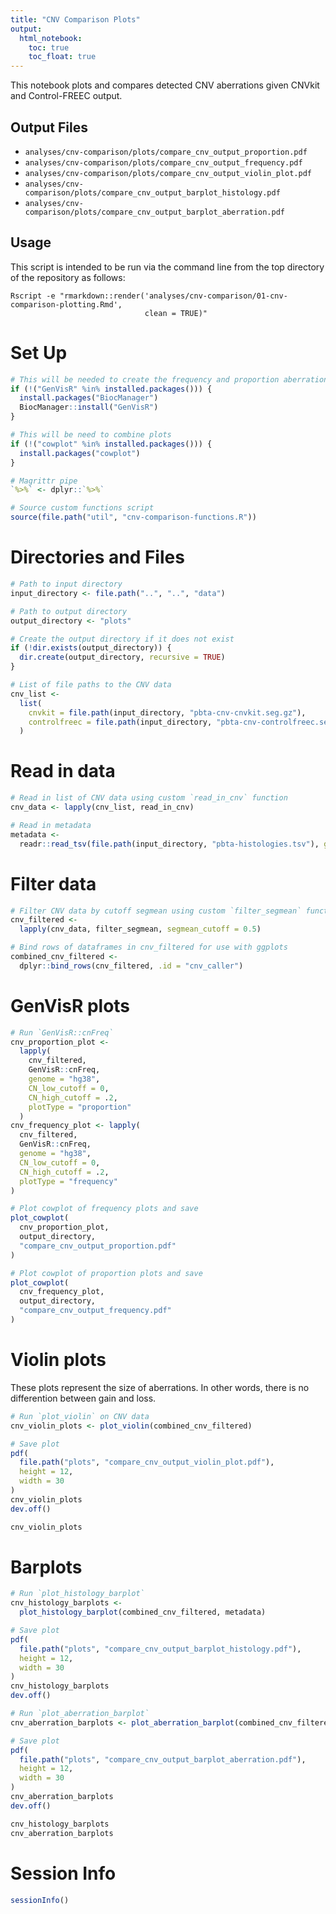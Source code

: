 ```yaml
---
title: "CNV Comparison Plots"
output:   
  html_notebook: 
    toc: true
    toc_float: true
---
```


This notebook plots and compares detected CNV aberrations given CNVkit and 
Control-FREEC output.

## Output Files

- `analyses/cnv-comparison/plots/compare_cnv_output_proportion.pdf`
- `analyses/cnv-comparison/plots/compare_cnv_output_frequency.pdf`
- `analyses/cnv-comparison/plots/compare_cnv_output_violin_plot.pdf`
- `analyses/cnv-comparison/plots/compare_cnv_output_barplot_histology.pdf`
- `analyses/cnv-comparison/plots/compare_cnv_output_barplot_aberration.pdf`

## Usage

This script is intended to be run via the command line from the top directory
of the repository as follows:

```
Rscript -e "rmarkdown::render('analyses/cnv-comparison/01-cnv-comparison-plotting.Rmd', 
                              clean = TRUE)"
```

# Set Up

```r
# This will be needed to create the frequency and proportion aberration plots 
if (!("GenVisR" %in% installed.packages())) {
  install.packages("BiocManager")
  BiocManager::install("GenVisR")
}

# This will be need to combine plots 
if (!("cowplot" %in% installed.packages())) {
  install.packages("cowplot")
}

# Magrittr pipe
`%>%` <- dplyr::`%>%`

# Source custom functions script
source(file.path("util", "cnv-comparison-functions.R"))
```

# Directories and Files

```r
# Path to input directory
input_directory <- file.path("..", "..", "data")

# Path to output directory
output_directory <- "plots"

# Create the output directory if it does not exist
if (!dir.exists(output_directory)) {
  dir.create(output_directory, recursive = TRUE)
}

# List of file paths to the CNV data 
cnv_list <-
  list(
    cnvkit = file.path(input_directory, "pbta-cnv-cnvkit.seg.gz"),
    controlfreec = file.path(input_directory, "pbta-cnv-controlfreec.seg.gz")
  )
```

# Read in data 

```r
# Read in list of CNV data using custom `read_in_cnv` function
cnv_data <- lapply(cnv_list, read_in_cnv)

# Read in metadata
metadata <-
  readr::read_tsv(file.path(input_directory, "pbta-histologies.tsv"), guess_max = 10000)
```

# Filter data

```r
# Filter CNV data by cutoff segmean using custom `filter_segmean` function
cnv_filtered <-
  lapply(cnv_data, filter_segmean, segmean_cutoff = 0.5)

# Bind rows of dataframes in cnv_filtered for use with ggplots
combined_cnv_filtered <-
  dplyr::bind_rows(cnv_filtered, .id = "cnv_caller")
```

# GenVisR plots

```r
# Run `GenVisR::cnFreq` 
cnv_proportion_plot <-
  lapply(
    cnv_filtered,
    GenVisR::cnFreq,
    genome = "hg38",
    CN_low_cutoff = 0,
    CN_high_cutoff = .2,
    plotType = "proportion"
  )
cnv_frequency_plot <- lapply(
  cnv_filtered,
  GenVisR::cnFreq,
  genome = "hg38",
  CN_low_cutoff = 0,
  CN_high_cutoff = .2,
  plotType = "frequency"
)

# Plot cowplot of frequency plots and save
plot_cowplot(
  cnv_proportion_plot,
  output_directory,
  "compare_cnv_output_proportion.pdf"
)

# Plot cowplot of proportion plots and save
plot_cowplot(
  cnv_frequency_plot,
  output_directory,
  "compare_cnv_output_frequency.pdf"
)
```

# Violin plots

These plots represent the size of aberrations. In other words, there is no 
differention between gain and loss. 
```r
# Run `plot_violin` on CNV data
cnv_violin_plots <- plot_violin(combined_cnv_filtered)

# Save plot
pdf(
  file.path("plots", "compare_cnv_output_violin_plot.pdf"),
  height = 12,
  width = 30
)
cnv_violin_plots
dev.off()

cnv_violin_plots
```

# Barplots

```r
# Run `plot_histology_barplot`
cnv_histology_barplots <-
  plot_histology_barplot(combined_cnv_filtered, metadata)

# Save plot
pdf(
  file.path("plots", "compare_cnv_output_barplot_histology.pdf"),
  height = 12,
  width = 30
)
cnv_histology_barplots
dev.off()

# Run `plot_aberration_barplot`
cnv_aberration_barplots <- plot_aberration_barplot(combined_cnv_filtered)

# Save plot
pdf(
  file.path("plots", "compare_cnv_output_barplot_aberration.pdf"),
  height = 12,
  width = 30
)
cnv_aberration_barplots
dev.off()

cnv_histology_barplots
cnv_aberration_barplots
```

# Session Info

```r
sessionInfo()
```

